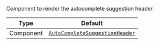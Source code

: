 Component to render the autocomplete suggestion header.

| Type      | Default                                                                                            |
| --------- | -------------------------------------------------------------------------------------------------- |
| Component | [`AutoCompleteSuggestionHeader`](../../ui-components/message-input/autocomplete-suggestion-header) |
